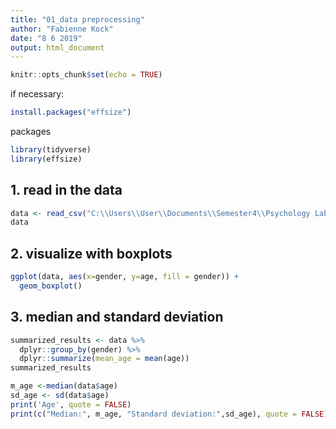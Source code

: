 ```yaml
---
title: "01_data preprocessing"
author: "Fabienne Kock"
date: "8 6 2019"
output: html_document
---
```


```r
knitr::opts_chunk$set(echo = TRUE)
```
if necessary:
```r
install.packages("effsize")
```
packages
```r
library(tidyverse)
library(effsize)
```
## 1. read in the data
```r
data <- read_csv("C:\\Users\\User\\Documents\\Semester4\\Psychology Lab\\XPLabFinal\\data\\01 pilot\\Subject_data_clean.csv")
data
```

## 2. visualize with boxplots
```r
ggplot(data, aes(x=gender, y=age, fill = gender)) + 
  geom_boxplot()
```

## 3. median and standard deviation
```r
summarized_results <- data %>%
  dplyr::group_by(gender) %>%
  dplyr::summarize(mean_age = mean(age))
summarized_results
```
```r
m_age <-median(data$age)
sd_age <- sd(data$age)
print('Age', quote = FALSE)
print(c("Median:", m_age, "Standard deviation:",sd_age), quote = FALSE)


```

